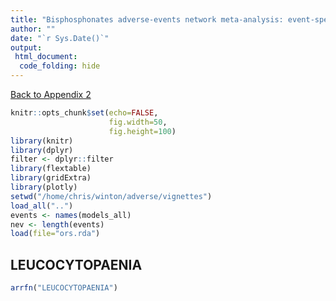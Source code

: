 ```yaml
---
title: "Bisphosphonates adverse-events network meta-analysis: event-specific results"
author: ""
date: "`r Sys.Date()`"
output:
 html_document:
  code_folding: hide
---
```

[Back to Appendix 2](app2_index.html)
```r
knitr::opts_chunk$set(echo=FALSE,
                      fig.width=50,
                      fig.height=100)
library(knitr)
library(dplyr)
filter <- dplyr::filter
library(flextable)
library(gridExtra)
library(plotly)
setwd("/home/chris/winton/adverse/vignettes")
load_all("..")
events <- names(models_all)
nev <- length(events)
load(file="ors.rda")
```	
## LEUCOCYTOPAENIA

```r
arrfn("LEUCOCYTOPAENIA")
```



